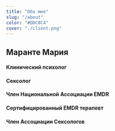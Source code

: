 ```yaml
---
title: "Обо мне"
slug: "/about"
color: "#DDC8C4"
cover: "./client.png"
---
```

## Маранте Мария

#### Клинический психолог 
#### Сексолог 
#### Член Национальной Ассоциации EMDR
#### Сертифицированный EMDR терапевт
#### Член Ассоциации Сексологов

